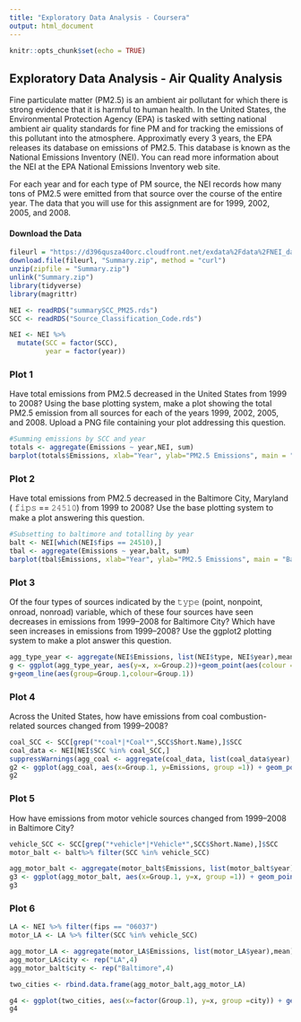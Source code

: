 ```yaml
---
title: "Exploratory Data Analysis - Coursera"
output: html_document
---
```


```r
knitr::opts_chunk$set(echo = TRUE)
```

## Exploratory Data Analysis - Air Quality Analysis

Fine particulate matter (PM2.5) is an ambient air pollutant for which there is strong evidence that it is harmful to human health. In the United States, the Environmental Protection Agency (EPA) is tasked with setting national ambient air quality standards for fine PM and for tracking the emissions of this pollutant into the atmosphere. Approximatly every 3 years, the EPA releases its database on emissions of PM2.5. This database is known as the National Emissions Inventory (NEI). You can read more information about the NEI at the EPA National Emissions Inventory web site.

For each year and for each type of PM source, the NEI records how many tons of PM2.5 were emitted from that source over the course of the entire year. The data that you will use for this assignment are for 1999, 2002, 2005, and 2008.


#### Download the Data
```r
fileurl = "https://d396qusza40orc.cloudfront.net/exdata%2Fdata%2FNEI_data.zip"
download.file(fileurl, "Summary.zip", method = "curl")
unzip(zipfile = "Summary.zip")
unlink("Summary.zip")
library(tidyverse)
library(magrittr)
```

```r
NEI <- readRDS("summarySCC_PM25.rds")
SCC <- readRDS("Source_Classification_Code.rds")

NEI <- NEI %>%
  mutate(SCC = factor(SCC),
         year = factor(year))
```

### Plot 1

Have total emissions from PM2.5 decreased in the United States from 1999 to 2008? Using the base plotting system, make a plot showing the total PM2.5 emission from all sources for each of the years 1999, 2002, 2005, and 2008. Upload a PNG file containing your plot addressing this question.

```r
#Summing emissions by SCC and year
totals <- aggregate(Emissions ~ year,NEI, sum)
barplot(totals$Emissions, xlab="Year", ylab="PM2.5 Emissions", main = "PM2.5 Emission Totals", names.arg = totals$year)
```

### Plot 2

Have total emissions from PM2.5 decreased in the  Baltimore City, Maryland ( 𝚏𝚒𝚙𝚜 == 𝟸𝟺𝟻𝟷𝟶) from 1999 to 2008? 
Use the base plotting system to make a plot answering this question.

```r
#Subsetting to baltimore and totalling by year
balt <- NEI[which(NEI$fips == 24510),]
tbal <- aggregate(Emissions ~ year,balt, sum)
barplot(tbal$Emissions, xlab="Year", ylab="PM2.5 Emissions", main = "Baltimore PM2.5 Emission Totals", names.arg = tbal$year)
```

### Plot 3
Of the four types of sources indicated by the 𝚝𝚢𝚙𝚎 (point, nonpoint, onroad, nonroad) variable, which of these four sources have seen decreases in emissions from 1999–2008 for Baltimore City? Which have seen increases in emissions from 1999–2008? Use the ggplot2 plotting system to make a plot answer this question.

```r
agg_type_year <- aggregate(NEI$Emissions, list(NEI$type, NEI$year),mean)
g <- ggplot(agg_type_year, aes(y=x, x=Group.2))+geom_point(aes(colour = factor(Group.1)), size = 4)
g+geom_line(aes(group=Group.1,colour=Group.1))
```

### Plot 4

Across the United States, how have emissions from coal combustion-related sources changed from 1999–2008?

```r
coal_SCC <- SCC[grep("*coal*|*Coal*",SCC$Short.Name),]$SCC
coal_data <- NEI[NEI$SCC %in% coal_SCC,]
suppressWarnings(agg_coal <- aggregate(coal_data, list(coal_data$year), mean))
g2 <- ggplot(agg_coal, aes(x=Group.1, y=Emissions, group =1)) + geom_point(aes(colour = factor(Group.1)), size = 4)+geom_line()
g2
```

### Plot 5
How have emissions from motor vehicle sources changed from 1999–2008 in Baltimore City?

```r
vehicle_SCC <- SCC[grep("*vehicle*|*Vehicle*",SCC$Short.Name),]$SCC
motor_balt <- balt%>% filter(SCC %in% vehicle_SCC)

agg_motor_balt <- aggregate(motor_balt$Emissions, list(motor_balt$year),mean)
g3 <- ggplot(agg_motor_balt, aes(x=Group.1, y=x, group =1)) + geom_point(aes(colour = factor(Group.1)), size = 4)+geom_line()
g3
```

### Plot 6

```r
LA <- NEI %>% filter(fips == "06037")
motor_LA <- LA %>% filter(SCC %in% vehicle_SCC)

agg_motor_LA <- aggregate(motor_LA$Emissions, list(motor_LA$year),mean)
agg_motor_LA$city <- rep("LA",4)
agg_motor_balt$city <- rep("Baltimore",4)

two_cities <- rbind.data.frame(agg_motor_balt,agg_motor_LA)

g4 <- ggplot(two_cities, aes(x=factor(Group.1), y=x, group =city)) + geom_point(aes(colour = city), size = 4)+geom_line(aes(colour=city))
g4
```

